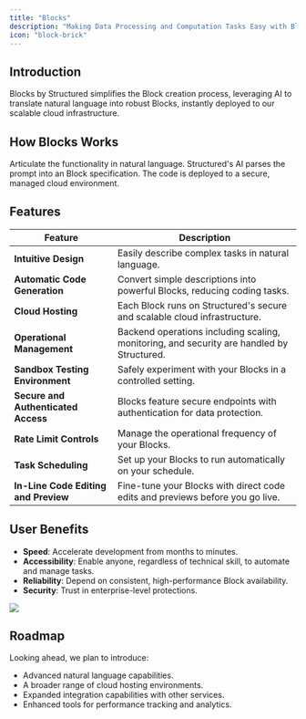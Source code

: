 ```yaml
---
title: "Blocks"
description: "Making Data Processing and Computation Tasks Easy with Blocks"
icon: "block-brick"
---
```


## Introduction

Blocks by Structured simplifies the Block creation process, leveraging AI to translate natural language into robust Blocks, instantly deployed to our scalable cloud infrastructure.

## How Blocks Works

<CardGroup cols={3}>
  <Card title="Describe Your Block" icon="square-1">
    Articulate the functionality in natural language.
  </Card>
  <Card title="Generate Code" icon="square-2">
    Structured's AI parses the prompt into an Block specification.
  </Card>
  <Card title="Instant Deployment" icon="square-3">
    The code is deployed to a secure, managed cloud environment.
  </Card>
</CardGroup>

## Features

| Feature                              | Description                                                                               |
| ------------------------------------ | ----------------------------------------------------------------------------------------- |
| **Intuitive Design**                 | Easily describe complex tasks in natural language.                                        |
| **Automatic Code Generation**        | Convert simple descriptions into powerful Blocks, reducing coding tasks.                  |
| **Cloud Hosting**                    | Each Block runs on Structured's secure and scalable cloud infrastructure.                 |
| **Operational Management**           | Backend operations including scaling, monitoring, and security are handled by Structured. |
| **Sandbox Testing Environment**      | Safely experiment with your Blocks in a controlled setting.                               |
| **Secure and Authenticated Access**  | Blocks feature secure endpoints with authentication for data protection.                  |
| **Rate Limit Controls**              | Manage the operational frequency of your Blocks.                                          |
| **Task Scheduling**                  | Set up your Blocks to run automatically on your schedule.                                 |
| **In-Line Code Editing and Preview** | Fine-tune your Blocks with direct code edits and previews before you go live.             |

## User Benefits

- **Speed**: Accelerate development from months to minutes.
- **Accessibility**: Enable anyone, regardless of technical skill, to automate and manage tasks.
- **Reliability**: Depend on consistent, high-performance Block availability.
- **Security**: Trust in enterprise-level protections.

<Frame>
  <img src="/images/blocks.png" style={{ borderRadius: "0.5rem" }} />
</Frame>

## Roadmap

Looking ahead, we plan to introduce:

- Advanced natural language capabilities.
- A broader range of cloud hosting environments.
- Expanded integration capabilities with other services.
- Enhanced tools for performance tracking and analytics.
